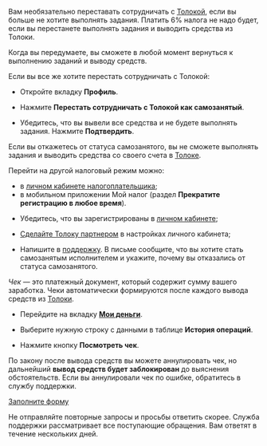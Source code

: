 <Cut title="Перестать сотрудничать с Толокой как самозанятый">

Вам необязательно переставать сотрудничать с [Толокой](http://toloka.yandex.ru/), если вы больше не хотите выполнять задания. Платить 6% налога не надо будет, если вы перестанете выполнять задания и выводить средства из Толоки.

Когда вы передумаете, вы сможете в любой момент вернуться к выполнению заданий и выводу средств.

Если вы все же хотите перестать сотрудничать с Толокой:

- Откройте вкладку **Профиль**.

- Нажмите **Перестать сотрудничать с Толокой как самозанятый**.

- Убедитесь, что вы вывели все средства и не будете выполнять задания. Нажмите **Подтвердить**.

</Cut>

<Cut title="Отказаться от статуса самозанятого">

<Note mode="restriction" title="Внимание">

Если вы откажетесь от статуса самозанятого, вы не сможете выполнять задания и выводить средства со своего счета в [Толоке](http://toloka.yandex.ru/).

</Note>

Перейти на другой налоговый режим можно:

- в [личном кабинете налогоплательщика](https://lknpd.nalog.ru/auth/login);
- в мобильном приложении Мой налог (раздел **Прекратите регистрацию в любое время**).

</Cut>

<Cut title="Вернуть статус самозанятого">

- Убедитесь, что вы зарегистрированы в [личном кабинете](https://lknpd.nalog.ru/auth/login);

- [Сделайте Толоку партнером](../../self-employed/accept-status#accept-status/section_f3t_j4p_bmb) в настройках личного кабинета;

- Напишите в [поддержку](../../troubleshooting/troubleshooting). В письме сообщите, что вы хотите стать самозанятым исполнителем и укажите, почему вы отказались от статуса самозанятого.

</Cut>

<Cut title="Чеки: посмотреть, аннулировать или восстановить">

_Чек_ — это платежный документ, который содержит сумму вашего заработка. Чеки автоматически формируются после каждого вывода средств из [Толоки](http://toloka.yandex.ru/).

- Перейдите на вкладку [**Мои деньги**](https://toloka.yandex.ru/profile/money).

- Выберите нужную строку с данными в таблице **История операций**.

- Нажмите кнопку **Посмотреть чек**.

<Note mode="restriction" title="Внимание">

По закону после вывода средств вы можете аннулировать чек, но дальнейший **вывод средств будет заблокирован** до выяснения обстоятельств. Если вы аннулировали чек по ошибке, обратитесь в службу поддержки.

</Note>

</Cut>

<Cut title="Другое">

[Заполните форму](../../troubleshooting/support?form-source=self-employed-troubles)

<Note mode="note" title="Примечание">

Не отправляйте повторные запросы и просьбы ответить скорее. Служба поддержки рассматривает все поступающие обращения. Вам ответят в течение нескольких дней.

</Note>

</Cut>
